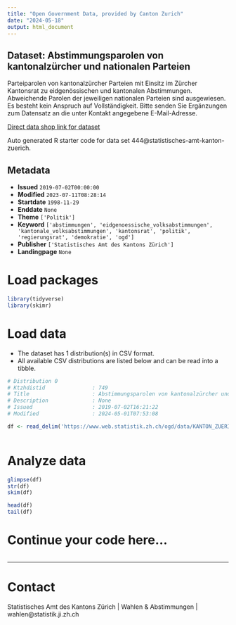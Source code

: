 ```yaml
---
title: "Open Government Data, provided by Canton Zurich"
date: "2024-05-18"
output: html_document
---
```


## Dataset: Abstimmungsparolen von kantonalzürcher und nationalen Parteien

Parteiparolen von kantonalzürcher Parteien mit Einsitz im Zürcher Kantonsrat zu eidgenössischen und kantonalen Abstimmungen. Abweichende Parolen der jeweiligen nationalen Parteien sind ausgewiesen. Es besteht kein Anspruch auf Vollständigkeit. Bitte senden Sie Ergänzungen zum Datensatz an die unter Kontakt angegebene E-Mail-Adresse.

[Direct data shop link for dataset](https://www.zh.ch/de/politik-staat/statistik-daten/datenkatalog.html#/datasets/444@statistisches-amt-kanton-zuerich)

Auto generated R starter code for data set 444@statistisches-amt-kanton-zuerich.

## Metadata

- **Issued** `2019-07-02T00:00:00`
- **Modified** `2023-07-11T08:28:14`
- **Startdate** `1998-11-29`
- **Enddate** `None`
- **Theme** `['Politik']`
- **Keyword** `['abstimmungen', 'eidgenoessische_volksabstimmungen', 'kantonale_volksabstimmungen', 'kantonsrat', 'politik', 'regierungsrat', 'demokratie', 'ogd']`
- **Publisher** `['Statistisches Amt des Kantons Zürich']`
- **Landingpage** `None`


# Load packages

```r

library(tidyverse)
library(skimr)

```

# Load data

-   The dataset has 1 distribution(s) in CSV format.
-   All available CSV distributions are listed below and can be read into a tibble.

```r

# Distribution 0
# Ktzhdistid               : 749
# Title                    : Abstimmungsparolen von kantonalzürcher und nationalen Parteien
# Description              : None
# Issued                   : 2019-07-02T16:21:22
# Modified                 : 2024-05-01T07:53:08

df <- read_delim('https://www.web.statistik.zh.ch/ogd/data/KANTON_ZUERICH_abstimmungsparolen.csv')



```

# Analyze data

```r

glimpse(df)
str(df)
skim(df)

head(df)
tail(df)

```

# Continue your code here...

```r

```

------------------------------------------------------------------------

# Contact

Statistisches Amt des Kantons Zürich | Wahlen & Abstimmungen | wahlen@statistik.ji.zh.ch
